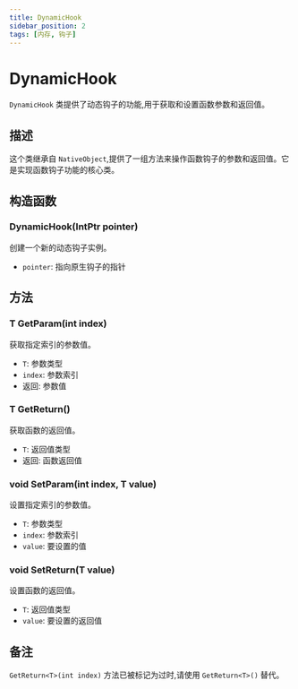 ```yaml
---
title: DynamicHook
sidebar_position: 2
tags: [内存, 钩子]
---
```


# DynamicHook

`DynamicHook` 类提供了动态钩子的功能,用于获取和设置函数参数和返回值。

## 描述

这个类继承自 `NativeObject`,提供了一组方法来操作函数钩子的参数和返回值。它是实现函数钩子功能的核心类。

## 构造函数

### DynamicHook(IntPtr pointer)
创建一个新的动态钩子实例。

- `pointer`: 指向原生钩子的指针

## 方法

### T GetParam<T>(int index)
获取指定索引的参数值。

- `T`: 参数类型
- `index`: 参数索引
- 返回: 参数值

### T GetReturn<T>()
获取函数的返回值。

- `T`: 返回值类型
- 返回: 函数返回值

### void SetParam<T>(int index, T value)
设置指定索引的参数值。

- `T`: 参数类型
- `index`: 参数索引
- `value`: 要设置的值

### void SetReturn<T>(T value)
设置函数的返回值。

- `T`: 返回值类型
- `value`: 要设置的返回值

## 备注

`GetReturn<T>(int index)` 方法已被标记为过时,请使用 `GetReturn<T>()` 替代。 